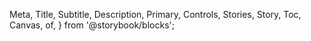   Meta,
  Title,
  Subtitle,
  Description,
  Primary,
  Controls,
  Stories,
  Story,
  Toc,
  Canvas,
  of,
} from '@storybook/blocks';


<Meta of={NavigationDrawerStories} />

<Title />

{/* Table of Contents */}

- [Overview](#overview)
- [Props](#props)
- [Usage](#usage)
- [Variants](#variants)

## Overview

The navigation drawer allows users to navigate through multiple destinations in a hierarchical layout that is visible throughout the application.

<Primary />

## Props

<Controls />

## Usage

The navigation drawer is a component that allows you to go further than the navigation bar. Its location and content makes it possible to accommodate a large number of destinations, as well as submenus and additional actions thanks to a header or footer. Its use is very common in mobile.

## Variants

### Overview

<Canvas>
  <Story of={NavigationDrawerStories.Basic} />
</Canvas>

## Guidelines

- Best practices are available [here](https://zeroheight.com/9b39bb2a0/p/48b044-navigation-drawer/b/964f27)

## Feedback & contact

- Help us improve this pattern by providing feedback, asking questions, and leaving any other comments [here](https://github.com/bouygues-construction/design-system-bycn/issues/new)
  ./navigation-drawer.stories
